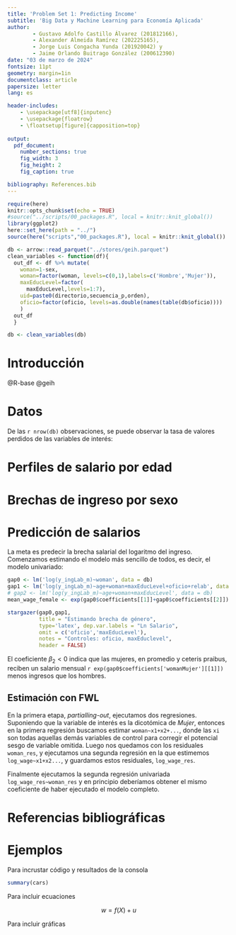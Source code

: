```yaml
---
title: 'Problem Set 1: Predicting Income'
subtitle: 'Big Data y Machine Learning para Economía Aplicada'
author:  
        - Gustavo Adolfo Castillo Álvarez (201812166), 
        - Alexander Almeida Ramírez (202225165), 
        - Jorge Luis Congacha Yunda (201920042) y 
        - Jaime Orlando Buitrago González (200612390)
date: "03 de marzo de 2024"
fontsize: 11pt
geometry: margin=1in
documentclass: article
papersize: letter
lang: es

header-includes:
    - \usepackage[utf8]{inputenc}
    - \usepackage{floatrow}
    - \floatsetup[figure]{capposition=top}
    
output: 
  pdf_document:
    number_sections: true
    fig_width: 3
    fig_height: 2
    fig_caption: true

bibliography: References.bib  
---
```


```r
require(here)
knitr::opts_chunk$set(echo = TRUE)
#source("../scripts/00_packages.R", local = knitr::knit_global())
library(ggplot2)
here::set_here(path = "../")
source(here("scripts","00_packages.R"), local = knitr::knit_global())
```

```r
db <- arrow::read_parquet("../stores/geih.parquet")
clean_variables <- function(df){
  out_df <- df %>% mutate(
    woman=1-sex,
    woman=factor(woman, levels=c(0,1),labels=c('Hombre','Mujer')),
    maxEducLevel=factor(
      maxEducLevel,levels=1:7),
    uid=paste0(directorio,secuencia_p,orden),
    oficio=factor(oficio, levels=as.double(names(table(db$oficio))))
    )
  out_df
  }

db <- clean_variables(db)
```


# Introducción

@R-base
@geih

# Datos

De las `r nrow(db)` observaciones, se puede observar la tasa de valores perdidos de las variables de interés:



# Perfiles de salario por edad

# Brechas de ingreso por sexo

# Predicción de salarios

La meta es predecir la brecha salarial del logaritmo del ingreso. Comenzamos estimando el modelo más sencillo de todos, es decir, el modelo univariado:


\begin{equation}
\ln (w) = \beta_1 + \beta_2 Mujer+u
  \label{gap0}
\end{equation}



```r
gap0 <- lm('log(y_ingLab_m)~woman', data = db)
gap1 <- lm('log(y_ingLab_m)~age+woman+maxEducLevel+oficio+relab', data = db)
# gap2 <- lm('log(y_ingLab_m)~age+woman+maxEducLevel', data = db)
mean_wage_female <- exp(gap0$coefficients[[1]]+gap0$coefficients[[2]])
```

```r
stargazer(gap0,gap1, 
          title = "Estimando brecha de género",
          type='latex', dep.var.labels = "Ln Salario",
          omit = c('oficio','maxEducLevel'), 
          notes = "Controles: oficio, maxEduclevel", 
          header = FALSE)
```

El coeficiente $\beta_2<0$ indica que las mujeres, en promedio y ceteris praibus, reciben un salario mensual `r exp(gap0$coefficients['womanMujer'][[1]])`  menos ingresos que los hombres. 

## Estimación con FWL

En la primera etapa, *partialling-out*, ejecutamos dos regresiones. Suponiendo que la variable de interés es la dicotómica de $Mujer$, entonces en la primera regresión buscamos estimar `woman~x1+x2+...`, donde las `xi` son todas aquellas demás variables de control para corregir el potencial  sesgo de variable omitida. Luego nos quedamos con los residuales `woman_res`, y ejecutamos una segunda regresión en la que estimemos `log_wage~x1+x2...`, y guardamos estos residuales, `log_wage_res`. 

Finalmente ejecutamos la segunda regresión univariada `log_wage_res~woman_res` y en principio deberíamos obtener el mismo coeficiente de haber ejecutado el modelo completo.



# Referencias bibliográficas

<div id="refs"></div>

# Ejemplos

Para incrustar código y resultados de la consola

```r
summary(cars)
```

Para incluir ecuaciones

$$
w=f(X)+u
$$

Para incluir gráficas

```r
```
\begin{center}\footnotesize{Fuente: Cálculos propios a partir de @geih}\end{center}


